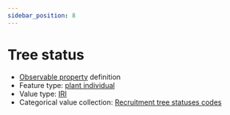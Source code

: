 ```yaml
---
sidebar_position: 8
---
```



# Tree status

- [Observable property](/viewers/dawe-vocabs?uri=https://linked.data.gov.au/def/nrm/ddd0c631-bfdd-4b0f-88de-a5eb1a0181c6) definition
- Feature type: [plant individual](http://linked.data.gov.au/def/tern-cv/60d7edf8-98c6-43e9-841c-e176c334d270)
- Value type: [IRI](https://w3id.org/tern/ontologies/tern/IRI)
- Categorical value collection: [Recruitment tree statuses codes](/viewers/dawe-vocabs?uri=https://linked.data.gov.au/def/nrm/b7368a37-a4ac-4c84-8a78-1fb9755ad849)

<Example
  protocolModule="recruitment-survivorship"
  observableProperty="https://linked.data.gov.au/def/nrm/ddd0c631-bfdd-4b0f-88de-a5eb1a0181c6"
/>
